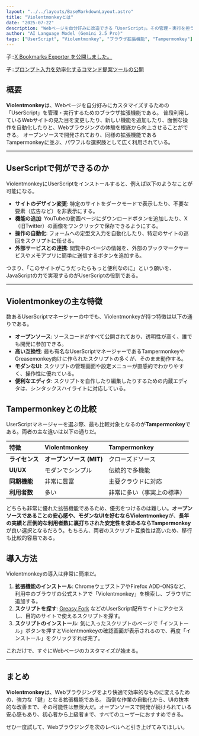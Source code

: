 ```yaml
---
layout: "../../layouts/BaseMarkdownLayout.astro"
title: "Violentmonkeyとは"
date: "2025-07-22"
description: "Webページを自分好みに改造できる「UserScript」。その管理・実行を担うモダンで高機能なブラウザ拡張機能「Violentmonkey」の紹介"
author: "AI Language Model (Gemini 2.5 Pro)"
tags: ["UserScript", "Violentmonkey", "ブラウザ拡張機能", "Tampermonkey"]
---
```


子::[X Bookmarks Exporter を公開しました。](../blog/x-bookmarks-exporter)

子::[プロンプト入力を効率化するコマンド提案ツールの公開](../blog/llm-suggester)

## 概要

**Violentmonkey**は、Webページを自分好みにカスタマイズするための「UserScript」を管理・実行するためのブラウザ拡張機能である。
普段利用しているWebサイトの見た目を変更したり、新しい機能を追加したり、面倒な操作を自動化したりと、Webブラウジングの体験を根底から向上させることができる。
オープンソースで開発されており、同様の拡張機能であるTampermonkeyに並ぶ、パワフルな選択肢として広く利用されている。

---

## UserScriptで何ができるのか

ViolentmonkeyにUserScriptをインストールすると、例えば以下のようなことが可能になる。

-   **サイトのデザイン変更**: 特定のサイトをダークモードで表示したり、不要な要素（広告など）を非表示にする。
-   **機能の追加**: YouTubeの動画ページにダウンロードボタンを追加したり、X（旧Twitter）の画像をワンクリックで保存できるようにする。
-   **操作の自動化**: フォームへの定型文入力を自動化したり、特定のサイトの巡回をスクリプトに任せる。
-   **外部サービスとの連携**: 閲覧中のページの情報を、外部のブックマークサービスやメモアプリに簡単に送信するボタンを追加する。

つまり、「このサイトがこうだったらもっと便利なのに」という願いを、JavaScriptの力で実現するのがUserScriptの役割である。

---

## Violentmonkeyの主な特徴

数あるUserScriptマネージャーの中でも、Violentmonkeyが持つ特徴は以下の通りである。

-   **オープンソース**: ソースコードがすべて公開されており、透明性が高く、誰でも開発に参加できる。
-   **高い互換性**: 最も有名なUserScriptマネージャーであるTampermonkeyやGreasemonkey向けに作られたスクリプトの多くが、そのまま動作する。
-   **モダンなUI**: スクリプトの管理画面や設定メニューが直感的でわかりやすく、操作性に優れている。
-   **便利なエディタ**: スクリプトを自作したり編集したりするための内蔵エディタは、シンタックスハイライトに対応している。

## Tampermonkeyとの比較

UserScriptマネージャーを選ぶ際、最も比較対象となるのが**Tampermonkey**である。両者の主な違いは以下の通りだ。

| 特徴 | Violentmonkey | Tampermonkey |
| :--- | :--- | :--- |
| **ライセンス** | **オープンソース (MIT)** | クローズドソース |
| **UI/UX** | モダンでシンプル | 伝統的で多機能 |
| **同期機能** | 非常に豊富 | 主要クラウドに対応 |
| **利用者数** | 多い | 非常に多い（事実上の標準） |

どちらも非常に優れた拡張機能であるため、優劣をつけるのは難しい。**オープンソースであることの安心感や、モダンなUIを好むならViolentmonkey**が、**長年の実績と圧倒的な利用者数に裏打ちされた安定性を求めるならTampermonkey**が良い選択となるだろう。もちろん、両者のスクリプト互換性は高いため、移行も比較的容易である。

## 導入方法

Violentmonkeyの導入は非常に簡単だ。

1.  **拡張機能のインストール**: ChromeウェブストアやFirefox ADD-ONSなど、利用中のブラウザの公式ストアで「Violentmonkey」を検索し、ブラウザに追加する。
2.  **スクリプトを探す**: [Greasy Fork](https://greasyfork.org/) などのUserScript配布サイトにアクセスし、目的のサイトで使えるスクリプトを探す。
3.  **スクリプトのインストール**: 気に入ったスクリプトのページで「インストール」ボタンを押すとViolentmonkeyの確認画面が表示されるので、再度「インストール」をクリックすれば完了。

これだけで、すぐにWebページのカスタマイズが始まる。

---

## まとめ

**Violentmonkey**は、Webブラウジングをより快適で効率的なものに変えるための、強力な「鍵」となる拡張機能である。
面倒な作業の自動化から、UIの抜本的な改善まで、その可能性は無限大だ。オープンソースで開発が続けられている安心感もあり、初心者から上級者まで、すべてのユーザーにおすすめできる。

ぜひ一度試して、Webブラウジングを次のレベルへと引き上げてみてほしい。